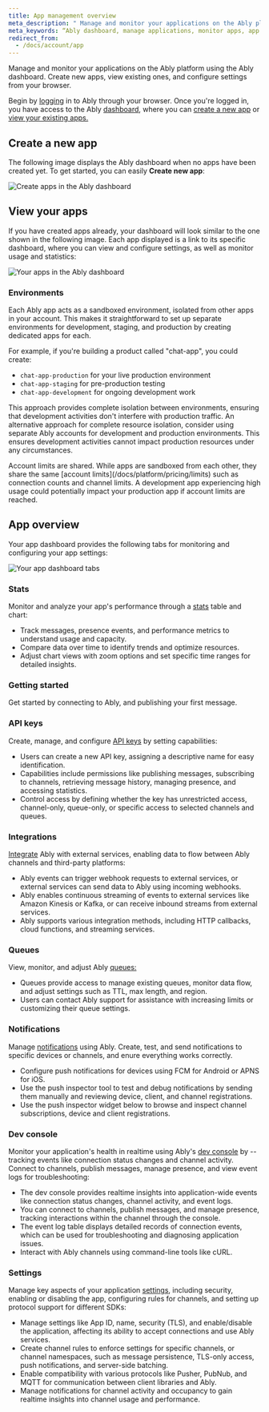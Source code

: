 ```yaml
---
title: App management overview
meta_description: " Manage and monitor your applications on the Ably platform using the Ably dashboard. Create new apps, view existing ones, and configure settings from your browser."
meta_keywords: “Ably dashboard, manage applications, monitor apps, app creation, application settings, Ably platform”
redirect_from:
  - /docs/account/app
---
```


Manage and monitor your applications on the Ably platform using the Ably dashboard. Create new apps, view existing ones, and configure settings from your browser.

Begin by [logging](https://ably.com/login) in to Ably through your browser. Once you're logged in, you have access to the Ably [dashboard](https://ably.com/accounts), where you can [create a new app](#create) or [view your existing apps.](#view)

## Create a new app <a id="create"/>

The following image displays the Ably dashboard when no apps have been created yet. To get started, you can easily **Create new app**:

![Create apps in the Ably dashboard](../../../../../images/content/screenshots/dash/create-app.png)

## View your apps <a id="view"/>

If you have created apps already, your dashboard will look similar to the one shown in the following image. Each app displayed is a link to its specific dashboard, where you can view and configure settings, as well as monitor usage and statistics:

![Your apps in the Ably dashboard](../../../../../images/content/screenshots/dash/your-apps.png)

### Environments <a id="environment"/>

Each Ably app acts as a sandboxed environment, isolated from other apps in your account. This makes it straightforward to set up separate environments for development, staging, and production by creating dedicated apps for each.

For example, if you're building a product called "chat-app", you could create:

- `chat-app-production` for your live production environment
- `chat-app-staging` for pre-production testing
- `chat-app-development` for ongoing development work

This approach provides complete isolation between environments, ensuring that development activities don't interfere with production traffic. An alternative approach for complete resource isolation, consider using separate Ably accounts for development and production environments. This ensures development activities cannot impact production resources under any circumstances.

<Aside data-type='important'>
Account limits are shared. While apps are sandboxed from each other, they share the same [account limits](/docs/platform/pricing/limits) such as connection counts and channel limits. A development app experiencing high usage could potentially impact your production app if account limits are reached.
</Aside>

## App overview

Your app dashboard provides the following tabs for monitoring and configuring your app settings:

![Your app dashboard tabs](../../../../../images/content/screenshots/dash/dash-tabs.png)

### Stats

Monitor and analyze your app's performance through a [stats](/docs/platform/account/app/stats) table and chart:

* Track messages, presence events, and performance metrics to understand usage and capacity.
* Compare data over time to identify trends and optimize resources.
* Adjust chart views with zoom options and set specific time ranges for detailed insights.

### Getting started

Get started by connecting to Ably, and publishing your first message.

### API keys

Create, manage, and configure [API keys](/docs/platform/account/app/api) by setting capabilities:

* Users can create a new API key, assigning a descriptive name for easy identification.
* Capabilities include permissions like publishing messages, subscribing to channels, retrieving message history, managing presence, and accessing statistics.
* Control access by defining whether the key has unrestricted access, channel-only, queue-only, or specific access to selected channels and queues.

### Integrations

[Integrate](/docs/platform/integrations) Ably with external services, enabling data to flow between Ably channels and third-party platforms:

* Ably events can trigger webhook requests to external services, or external services can send data to Ably using incoming webhooks.
* Ably enables continuous streaming of events to external services like Amazon Kinesis or Kafka, or can receive inbound streams from external services.
* Ably supports various integration methods, including HTTP callbacks, cloud functions, and streaming services.

### Queues

View, monitor, and adjust Ably [queues:](/docs/platform/account/app/queues)

* Queues provide access to manage existing queues, monitor data flow, and adjust settings such as TTL, max length, and region.
* Users can contact Ably support for assistance with increasing limits or customizing their queue settings.

### Notifications

Manage [notifications](/docs/platform/account/app/notifications) using Ably. Create, test, and send notifications to specific devices or channels, and enure everything works correctly.

* Configure push notifications for devices using FCM for Android or APNS for iOS.
* Use the push inspector tool to test and debug notifications by sending them manually and reviewing device, client, and channel registrations.
* Use the push inspector widget below to browse and inspect channel subscriptions, device and client registrations.

### Dev console

Monitor your application's health in realtime using Ably's [dev console](/docs/platform/account/app/console) by -- tracking events like connection status changes and channel activity. Connect to channels, publish messages, manage presence, and view event logs for troubleshooting:

* The dev console provides realtime insights into application-wide events like connection status changes, channel activity, and event logs.
* You can connect to channels, publish messages, and manage presence, tracking interactions within the channel through the console.
* The event log table displays detailed records of connection events, which can be used for troubleshooting and diagnosing application issues.
* Interact with Ably channels using command-line tools like cURL.

### Settings

Manage key aspects of your application [settings](/docs/platform/account/app/settings), including security, enabling or disabling the app, configuring rules for channels, and setting up protocol support for different SDKs:

* Manage settings like App ID, name, security (TLS), and enable/disable the application, affecting its ability to accept connections and use Ably services.
* Create channel rules to enforce settings for specific channels, or channel namespaces, such as message persistence, TLS-only access, push notifications, and server-side batching.
* Enable compatibility with various protocols like Pusher, PubNub, and MQTT for communication between client libraries and Ably.
* Manage notifications for channel activity and occupancy to gain realtime insights into channel usage and performance.

